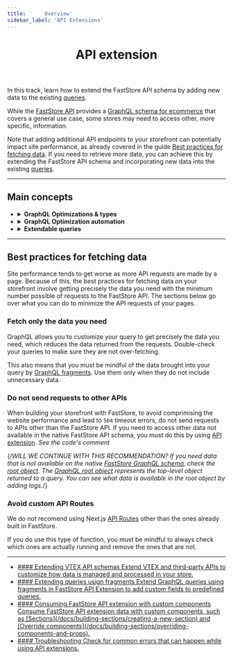 ```yaml
---
title: '    Overview'
sidebar_label: 'API Extensions'
---
```



<header>

# API extension

</header>

In this track, learn how to extend the FastStore API schema by adding new
data to the existing [queries](https://v1.faststore.dev/reference/api/queries).

While the [FastStore API](/docs/faststore-api) provides a [GraphQL schema for ecommerce](https://v1.faststore.dev/reference/api/queries) that covers a general use case, 
some stores may need to access other, more specific, information.

Note that adding additional API endpoints to your storefront can potentially impact site performance, as already covered in the guide
[Best practices for fetching data](https://v1.faststore.dev/how-to-guides/faststore-api/fetching-api-data#best-practices-for-fetching-data). 
If you need to retrieve more data, you can achieve this by extending the FastStore API schema and incorporating new data into the existing [queries](https://v1.faststore.dev/reference/api/queries).

---

## Main concepts

<ul>
  <li>
    <details>
      <summary><b>GraphQL Optimizations & types</b></summary>
        <br />
        GraphQL Optimizations are essential for optimizing your GraphQL server and TypeScript types. They provide benefits such as:

        - Build-time generated mappings of declared queries
        - Improved efficiency and security
        - Enforcement of predefined operations

        Without these optimizations, any modifications to the GraphQL schema, such as adding or removing fields from a query or altering a GraphQL type, won't be reflected in the store. 

        Additionally, GraphQL query optimizations update TypeScript types for the API to match schema changes seamlessly.
        <br />
    </details>
  </li>

  <li>
    <details>
      <summary><b>GraphQL Optimization automation</b></summary>
        <br />
        GraphQL optimizations are seamlessly executed, requiring no direct intervention from end developers. 
        They are automatically triggered every time you start a development server (`yarn dev`) or builds the store (`yarn build`).
        Resolver changes are automatically and instantly visible, without the need for manual optimization generation.
        <br />
    </details>
  </li>

  <li>
    <details>
      <summary><b>Extendable queries</b></summary>
        <br />
        Extendable queries in FastStore's GraphQL API are predefined GraphQL queries that serve as a foundation for retrieving data from the API. 
        These queries allow you to add or modify fields within the query to tailor the data retrieval process to the store specific needs.
        <br />
    </details>
  </li>
</ul>

---

## Best practices for fetching data
Site performance tends to get worse as more API requests are made by a page. Because of this, the best practices for fetching data on your storefront involve getting precisely the data you need with the minimum number possible of requests to the FastStore API. The sections below go over what you can do to minimize the API requests of your pages.

### Fetch only the data you need
GraphQL allows you to customize your query to get precisely the data you need, which reduces the data returned from the requests. Double-check your queries to make sure they are not over-fetching.

This also means that you must be mindful of the data brought into your query by [GraphQL fragments](https://graphql.org/learn/queries/#fragments). Use them only when they do not include unnecessary data.


### Do not send requests to other APIs

When building your storefront with FastStore, to avoid comprimising the website performance and lead to `504` timeout errors, do not send requests to APIs other than the FastStore API.
If you need to access other data not available in the native FastStore API schema, you must do this by using [API extension](/docs/api-extensions). *See the code's comment*

{/*WILL WE CONTINUE WITH THIS RECOMMENDATION? If you need data that is not available on the native [FastStore GraphQL schema](https://v1.faststore.dev/reference/api/objects), check the [root object](https://v1.faststore.dev/reference/api/objects).
The [GraphQL root object](https://graphql.org/learn/execution/#root-fields-resolvers) represents the top-level object returned to a query. You can see what data is available in the root object by adding logs.*/}


### Avoid custom API Routes
We do not recomend using Next.js [API Routes](https://nextjs.org/docs/api-routes/introduction) other than the ones already built in FastStore.

If you do use this type of function, you must be mindful to always check which ones are actually running and remove the ones that are not.

---

<ul class="nx-card-list">
  <li class="nx-card">
    <a href="/docs/api-extensions/extending-api-schema">
      #### Extending VTEX API schemas
      Extend VTEX and third-party APIs to customize how data is managed and processed in your store.
    </a>
  </li>

  <li class="nx-card">
    <a href="/docs/api-extensions/extending-queries-using-fragments">
      #### Extending queries usign fragments
      Extend GraphQL queries using fragments in FastStore API Extension to add custom fields to predefined queries.
    </a>
  </li>

  <li class="nx-card">
    <a href="/docs/api-extensions/consuming-api-extensions">
      #### Consuming FastStore API extension with custom components
      Consume FastStore API extension data with custom components, such as [Sections](/docs/building-sections/creating-a-new-section) and [Override components](/docs/building-sections/overriding-components-and-props).
    </a>
  </li>

  <li class="nx-card">
    <a href="/docs/api-extensions/troubleshooting">
      #### Troubleshooting
      Check for common errors that can happen while using API extensions.
    </a>
  </li>
</ul>

